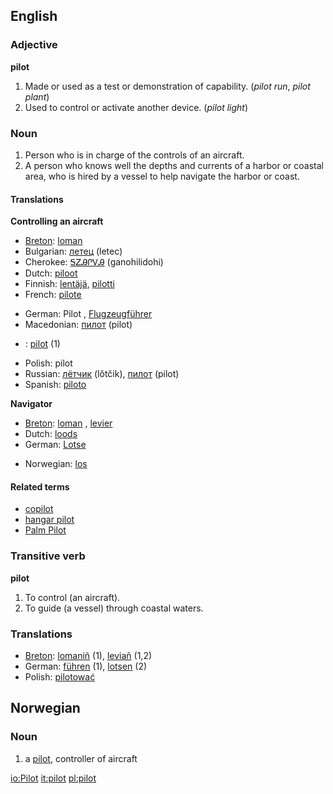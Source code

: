 ==English==

===Adjective===
'''pilot'''

# Made or used as a test or demonstration of capability. (''pilot run'', ''pilot plant'')
# Used to control or activate another device. (''pilot light'')


===Noun===
{{en-noun-reg}}

#Person who is in charge of the controls of an aircraft.
#A person who knows well the depths and currents of a harbor or coastal area, who is hired by a vessel to help navigate the harbor or coast.

====Translations====
'''Controlling an aircraft'''
{{top}}
*[[Breton]]: [[loman]] {{m}} 
*Bulgarian: [[летец]] (letec)
*Cherokee: [[ᎦᏃᎯᎵᏙᎯ]] (ganohilidohi)
*Dutch: [[piloot]] {{m}} 
*Finnish: [[lentäjä]], [[pilotti]]
*French: [[pilote]]  {{m}}
{{mid}}
*German: Pilot {{m}}, [[Flugzeugführer]] {{m}}
*Macedonian: [[пилот]] (pilot)
*{{no}}: [[#Norwegian|pilot]] {{m}} (1)
*Polish: pilot {{m}}
*Russian: [[летчик|лётчик]] (lǒtčik), [[пилот]] (pilot)
*Spanish: [[piloto]] {{m}}
{{bottom}}

'''Navigator'''
{{top}}
<!--languages from A to I go here-->
*[[Breton]]: [[loman]] {{m}}, [[levier]] 
*Dutch: [[loods]] {{m}} 
*German: [[Lotse]] {{m}} 
{{mid}}
<!--languages from J to Z go here-->
*Norwegian: [[los]] {{m}}
{{bottom}}

====Related terms====
*[[copilot]]
*[[hangar pilot]]
*[[Palm Pilot]]

===Transitive verb===
'''pilot'''

# To control (an aircraft).
# To guide (a vessel) through coastal waters.

===Translations===
*[[Breton]]: [[lomaniñ]] (1), [[leviañ]] (1,2)
*German: [[führen]] (1), [[lotsen]] (2)
*Polish: [[pilotować]]

==Norwegian==
===Noun===
{{no-noun-m1|pilot}}
#a [[#English|pilot]], controller of aircraft

[[io:Pilot]]
[[it:pilot]]
[[pl:pilot]]
